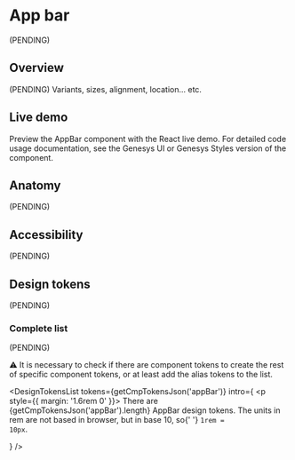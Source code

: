 


<Meta of={Stories} />

# App bar

(PENDING)

## Overview

(PENDING) Variants, sizes, alignment, location... etc.

## Live demo

Preview the AppBar component with the React live demo. For detailed code usage
documentation, see the Genesys UI or Genesys Styles version of the component.

<Canvas of={Stories.Example} />
<Controls of={Stories.Example} />

<section className="mrow">
  <div className="mcol-12 mcol-sm-6">
    <CardReact url="https://devoinc.github.io/genesys-ui/?path=/docs/components-core-navigation-appbar--docs" />
  </div>
  <div className="mcol-12 mcol-sm-6">
    <CardHtml url="https://gitlab.devotools.com/engineering/quvis/genesys-styles" />
  </div>
</section>

## Anatomy

(PENDING)

## Accessibility

(PENDING)

## Design tokens

(PENDING)

### Complete list

(PENDING)

⚠️ It is necessary to check if there are component tokens to create the rest of specific component tokens, or at least add the alias tokens to the list.

<DesignTokensList
  tokens={getCmpTokensJson('appBar')}
  intro={
    <p style={{ margin: '1.6rem 0' }}>
      There are {getCmpTokensJson('appBar').length} AppBar design tokens. The
      units in rem are not based in browser, but in base 10, so{' '}
      <code>1rem = 10px</code>.
    </p>
  }
/>
